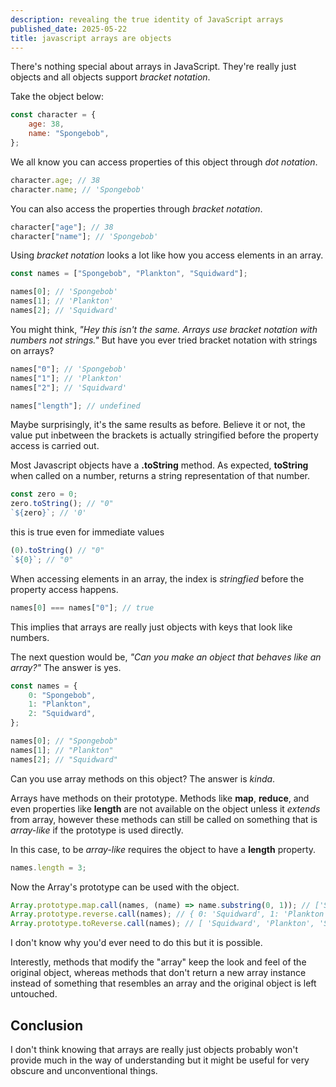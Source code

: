 ```yaml
---
description: revealing the true identity of JavaScript arrays
published_date: 2025-05-22
title: javascript arrays are objects
---
```


There's nothing special about arrays in JavaScript. They're really just objects and all objects support _bracket notation_.

Take the object below:

```js
const character = {
	age: 38,
	name: "Spongebob",
};
```

We all know you can access properties of this object through _dot notation_.

```js
character.age; // 38
character.name; // 'Spongebob'
```

You can also access the properties through _bracket notation_.

```js
character["age"]; // 38
character["name"]; // 'Spongebob'
```

Using _bracket notation_ looks a lot like how you access elements in an array.

```js
const names = ["Spongebob", "Plankton", "Squidward"];

names[0]; // 'Spongebob'
names[1]; // 'Plankton'
names[2]; // 'Squidward'
```

You might think, _"Hey this isn't the same. Arrays use bracket notation with numbers not strings."_ But have you ever tried bracket notation with strings on arrays?

```js
names["0"]; // 'Spongebob'
names["1"]; // 'Plankton'
names["2"]; // 'Squidward'

names["length"]; // undefined
```

Maybe surprisingly, it's the same results as before. Believe it or not, the value put inbetween the brackets is actually stringified before the property access is carried out.

Most Javascript objects have a **.toString** method. As expected, **toString** when called on a number, returns a string representation of that number.

```js
const zero = 0;
zero.toString(); // "0"
`${zero}`; // '0'
```

this is true even for immediate values

```js
(0).toString() // "0"
`${0}`; // "0"
```

When accessing elements in an array, the index is _stringfied_ before the property access happens.

```js
names[0] === names["0"]; // true
```

This implies that arrays are really just objects with keys that look like numbers.

The next question would be, _"Can you make an object that behaves like an array?"_ The answer is yes.

```js
const names = {
	0: "Spongebob",
	1: "Plankton",
	2: "Squidward",
};

names[0]; // "Spongebob"
names[1]; // "Plankton"
names[2]; // "Squidward"
```

Can you use array methods on this object? The answer is _kinda_.

Arrays have methods on their prototype. Methods like **map**, **reduce**, and even properties like **length** are not available on the object unless it _extends_ from array, however these methods can still be called on something that is _array-like_ if the prototype is used directly.

In this case, to be _array-like_ requires the object to have a **length** property.

```js
names.length = 3;
```

Now the Array's prototype can be used with the object.

```js
Array.prototype.map.call(names, (name) => name.substring(0, 1)); // ['S', 'P', 'S']
Array.prototype.reverse.call(names); // { 0: 'Squidward', 1: 'Plankton', 2: 'Spongebob', length: 3 }
Array.prototype.toReverse.call(names); // [ 'Squidward', 'Plankton', 'Spongebob' ]
```

I don't know why you'd ever need to do this but it is possible.

Interestly, methods that modify the "array" keep the look and feel of the original object, whereas methods that don't return a new array instance instead of something that resembles an array and the original object is left untouched.

## Conclusion

I don't think knowing that arrays are really just objects probably won't provide much in the way of understanding but it might be useful for very obscure and unconventional things.
